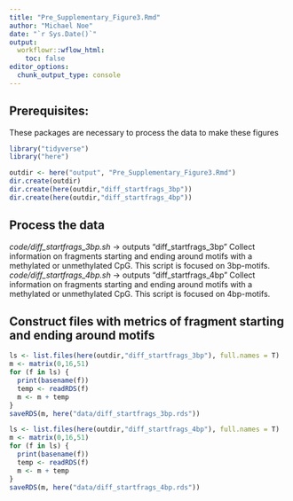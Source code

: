 ```yaml
---
title: "Pre_Supplementary_Figure3.Rmd"
author: "Michael Noe"
date: "`r Sys.Date()`" 
output:
  workflowr::wflow_html:
    toc: false
editor_options:
  chunk_output_type: console
---
```



## Prerequisites:

These packages are necessary to process the data to make these figures 

```r
library("tidyverse")
library("here")
```


```r
outdir <- here("output", "Pre_Supplementary_Figure3.Rmd")
dir.create(outdir)
dir.create(here(outdir,"diff_startfrags_3bp"))
dir.create(here(outdir,"diff_startfrags_4bp"))
```


## Process the data

  *code/diff_startfrags_3bp.sh* -> outputs "diff_startfrags_3bp"
    Collect information on fragments starting and ending around motifs with a methylated or unmethylated CpG. This script is focused on 3bp-motifs.
  *code/diff_startfrags_4bp.sh* -> outputs "diff_startfrags_4bp"
    Collect information on fragments starting and ending around motifs with a methylated or unmethylated CpG. This script is focused on 4bp-motifs.  


## Construct files with metrics of fragment starting and ending around motifs

```r
ls <- list.files(here(outdir,"diff_startfrags_3bp"), full.names = T)
m <- matrix(0,16,51)
for (f in ls) {
  print(basename(f))
  temp <- readRDS(f)
  m <- m + temp
}
saveRDS(m, here("data/diff_startfrags_3bp.rds"))

ls <- list.files(here(outdir,"diff_startfrags_4bp"), full.names = T)
m <- matrix(0,16,51)
for (f in ls) {
  print(basename(f))
  temp <- readRDS(f)
  m <- m + temp
}
saveRDS(m, here("data/diff_startfrags_4bp.rds"))
```
